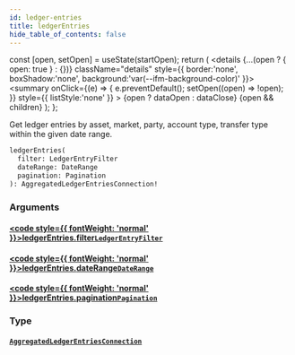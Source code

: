 ```yaml
---
id: ledger-entries
title: ledgerEntries
hide_table_of_contents: false
---
```







  const [open, setOpen] = useState(startOpen);
  return (
    <details {...(open ? { open: true } : {})} className="details" style={{ border:'none', boxShadow:'none', background:'var(--ifm-background-color)' }}>
      <summary
        onClick={(e) => {
          e.preventDefault();
          setOpen((open) => !open);
        }}
        style={{ listStyle:'none' }}
      >
      {open ? dataOpen : dataClose}
      </summary>
      {open && children}
    </details>
  );
};




Get ledger entries by asset, market, party, account type, transfer type within the given date range.


```graphql
ledgerEntries(
  filter: LedgerEntryFilter
  dateRange: DateRange
  pagination: Pagination
): AggregatedLedgerEntriesConnection!
```


### Arguments

#### [<code style={{ fontWeight: 'normal' }}>ledgerEntries.<b>filter</b></code>](#)<Bullet />[`LedgerEntryFilter`](/testnet/api/graphql/inputs/ledger-entry-filter) <Badge class="secondary" text="input"/>
> 
> 

#### [<code style={{ fontWeight: 'normal' }}>ledgerEntries.<b>dateRange</b></code>](#)<Bullet />[`DateRange`](/testnet/api/graphql/inputs/date-range) <Badge class="secondary" text="input"/>
> 
> 

#### [<code style={{ fontWeight: 'normal' }}>ledgerEntries.<b>pagination</b></code>](#)<Bullet />[`Pagination`](/testnet/api/graphql/inputs/pagination) <Badge class="secondary" text="input"/>
> 
> 

### Type

#### [`AggregatedLedgerEntriesConnection`](/testnet/api/graphql/objects/aggregated-ledger-entries-connection) <Badge class="secondary" text="object"/>
> 
> 




